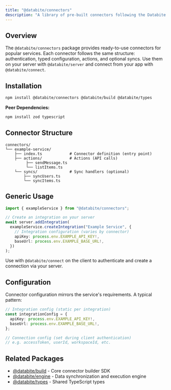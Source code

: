 ```yaml
---
title: "@databite/connectors"
description: "A library of pre-built connectors following the Databite connector pattern"
---
```


## Overview

The `@databite/connectors` package provides ready-to-use connectors for popular services. Each connector follows the same structure: authentication, typed configuration, actions, and optional syncs. Use them on your server with `@databite/server` and connect from your app with `@databite/connect`.

## Installation

```bash
npm install @databite/connectors @databite/build @databite/types
```

**Peer Dependencies:**

```bash
npm install zod typescript
```

## Connector Structure

```
connectors/
└── example-service/
    ├── index.ts            # Connector definition (entry point)
    ├── actions/            # Actions (API calls)
         ├── sendMessage.ts
         └── listItems.ts
    └── syncs/              # Sync handlers (optional)
        ├── syncUsers.ts
        └── syncItems.ts
```

## Generic Usage

```typescript
import { exampleService } from "@databite/connectors";

// Create an integration on your server
await server.addIntegration(
  exampleService.createIntegration("Example Service", {
    // Integration configuration (varies by connector)
    apiKey: process.env.EXAMPLE_API_KEY!,
    baseUrl: process.env.EXAMPLE_BASE_URL!,
  })
);
```

Use with `@databite/connect` on the client to authenticate and create a connection via your server.

## Configuration

Connector configuration mirrors the service's requirements. A typical pattern:

```typescript
// Integration config (static per integration)
const integrationConfig = {
  apiKey: process.env.EXAMPLE_API_KEY!,
  baseUrl: process.env.EXAMPLE_BASE_URL!,
};

// Connection config (set during client authentication)
// e.g. accessToken, userId, workspaceId, etc.
```

## Related Packages

- [@databite/build](/packages/build) - Core connector builder SDK
- [@databite/engine](/packages/engine) - Data synchronization and execution engine
- [@databite/types](/packages/types) - Shared TypeScript types
